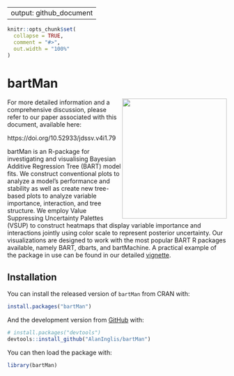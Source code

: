 
---
output: github_document
---

<!-- README.md is generated from README.Rmd. Please edit that file -->

```r
knitr::opts_chunk$set(
  collapse = TRUE,
  comment = "#>",
  out.width = "100%"
)
```

# bartMan

<!-- badges: start -->
<img src="https://raw.githubusercontent.com/AlanInglis/bartMan/master/badge/bartmanLogo1.png" width="240" height="276" align="right" />
<!-- badges: end -->
For more detailed information and a comprehensive discussion, please refer to our paper associated with this document, available here:

https://doi.org/10.52933/jdssv.v4i1.79

bartMan is an R-package for investigating and visualising Bayesian Additive Regression
Tree (BART) model fits. We construct conventional plots to analyze a
model’s performance and stability as well as create new tree-based plots
to analyze variable importance, interaction, and tree structure. We
employ Value Suppressing Uncertainty Palettes (VSUP) to construct
heatmaps that display variable importance and interactions jointly using
color scale to represent posterior uncertainty. Our visualizations are
designed to work with the most popular BART R packages available, namely
BART, dbarts, and bartMachine. A practical example of the package in use can be found in our detailed [vignette](https://alaninglis.github.io/bartMan/articles/bartManVignette.html).




## Installation

You can install the released version of `bartMan` from CRAN with:

``` r
install.packages("bartMan")
```

And the development version from [GitHub](https://github.com/AlanInglis/bartMan) with:

``` r
# install.packages("devtools")
devtools::install_github("AlanInglis/bartMan")
```

You can then load the package with:
``` r
library(bartMan)
```


